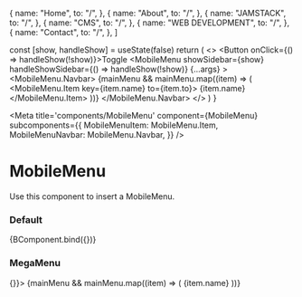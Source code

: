 
  {
    name: "Home",
    to: "/",
  },
  {
    name: "About",
    to: "/",
  },
  {
    name: "JAMSTACK",
    to: "/",
  },
  {
    name: "CMS",
    to: "/",
  },
  {
    name: "WEB DEVELOPMENT",
    to: "/",
  },
  {
    name: "Contact",
    to: "/",
  },
]

  const [show, handleShow] = useState(false)
  return (
    <>
      <Button onClick={() => handleShow(!show)}>Toggle</Button>
      <MobileMenu
        showSidebar={show}
        handleShowSidebar={() => handleShow(!show)}
        {...args}
      >
        <MobileMenu.Navbar>
          {mainMenu &&
            mainMenu.map((item) => (
              <MobileMenu.Item key={item.name} to={item.to}>
                {item.name}
              </MobileMenu.Item>
            ))}
        </MobileMenu.Navbar>
      </MobileMenu>
    </>
  )
}

<Meta
  title='components/MobileMenu'
  component={MobileMenu}
  subcomponents={{
    MobileMenuItem: MobileMenu.Item,
    MobileMenuNavbar: MobileMenu.Navbar,
  }}
/>

# MobileMenu

Use this component to insert a MobileMenu.

<ArgsTable of={MobileMenu} />

### Default

<Canvas>
  <Story name='Default'>{BComponent.bind({})}</Story>
</Canvas>

### MegaMenu

<Canvas>
  <Story name='MegaMenu'>
    <MobileMenu showSidebar handleShowSidebar={() => {}}>
      <MobileMenu.Navbar>
        {mainMenu &&
          mainMenu.map((item) => (
            <MobileMenu.Item key={item.name} to={item.to}>
              {item.name}
            </MobileMenu.Item>
          ))}
      </MobileMenu.Navbar>
    </MobileMenu>
  </Story>
</Canvas>
